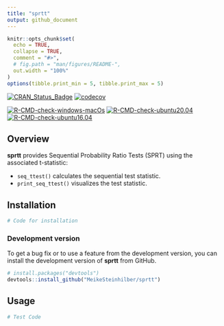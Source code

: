 ```yaml
---
title: "sprtt"
output: github_document
---
```


```r
knitr::opts_chunk$set(
  echo = TRUE,
  collapse = TRUE,
  comment = "#>",
  # fig.path = "man/figures/README-",
  out.width = "100%"
)
options(tibble.print_min = 5, tibble.print_max = 5)
```

<!-- badges: start -->
[![CRAN_Status_Badge](http://www.r-pkg.org/badges/version/sprtt?color=green)](https://cran.r-project.org/package=sprtt) [![codecov](https://codecov.io/gh/MeikeSteinhilber/sprtt/branch/main/graph/badge.svg?token=IQHTDTRBAW)](https://codecov.io/gh/MeikeSteinhilber/sprtt)

[![R-CMD-check-windows-macOs](https://github.com/MeikeSteinhilber/sprtt/workflows/R-CMD-check-windows-macOs/badge.svg)](https://github.com/MeikeSteinhilber/sprtt/actions)
[![R-CMD-check-ubuntu20.04](https://github.com/MeikeSteinhilber/sprtt/workflows/R-CMD-check-ubuntu20.04/badge.svg)](https://github.com/MeikeSteinhilber/sprtt/actions)
[![R-CMD-check-ubuntu16.04](https://github.com/MeikeSteinhilber/sprtt/workflows/R-CMD-check-ubuntu16.04/badge.svg)](https://github.com/MeikeSteinhilber/sprtt/actions)



<!-- badges: end -->

## Overview

**sprtt** provides Sequential Probability Ratio Tests (SPRT) using the associated t-statistic:

-   `seq_ttest()` calculates the sequential test statistic.
-   `print_seq_ttest()` visualizes the test statistic.

## Installation

```r
# Code for installation

```

### Development version

To get a bug fix or to use a feature from the development version, you can install the development version of **sprtt** from GitHub.
```r
# install.packages("devtools")
devtools::install_github("MeikeSteinhilber/sprtt")
```


   

## Usage

```r
# Test Code

```
